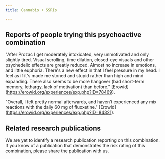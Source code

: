 ---
title: Cannabis + SSRIs

---

## Reports of people trying this psychoactive combination

"After Prozac I get moderately intoxicated, very unmotivated and only slightly tired. Visual scrolling, time dilation, closed-eye visuals and other psychedelic effects are greatly reduced. Almost no increase in emotions, and little euphoria. There's a new effect in that I feel pressure in my head. I feel as if it's made me stoned and stupid rather than high and mind expanding. There also seems to be more hangover (bad short-term memory, lethargy, lack of motivation) than before." [Erowid] (https://erowid.org/experiences/exp.php?ID=78469).

"Overall, I felt pretty normal afterwards, and haven’t experienced any mix reactions with the daily 60 mg of fluoxetine." [Erowid] (https://erowid.org/experiences/exp.php?ID=84321).

## Related research publications

We are yet to identify a research publication reporting on this combination. If you know of a publication that demonstrates the risk rating of this combination, please share the publication with us.



